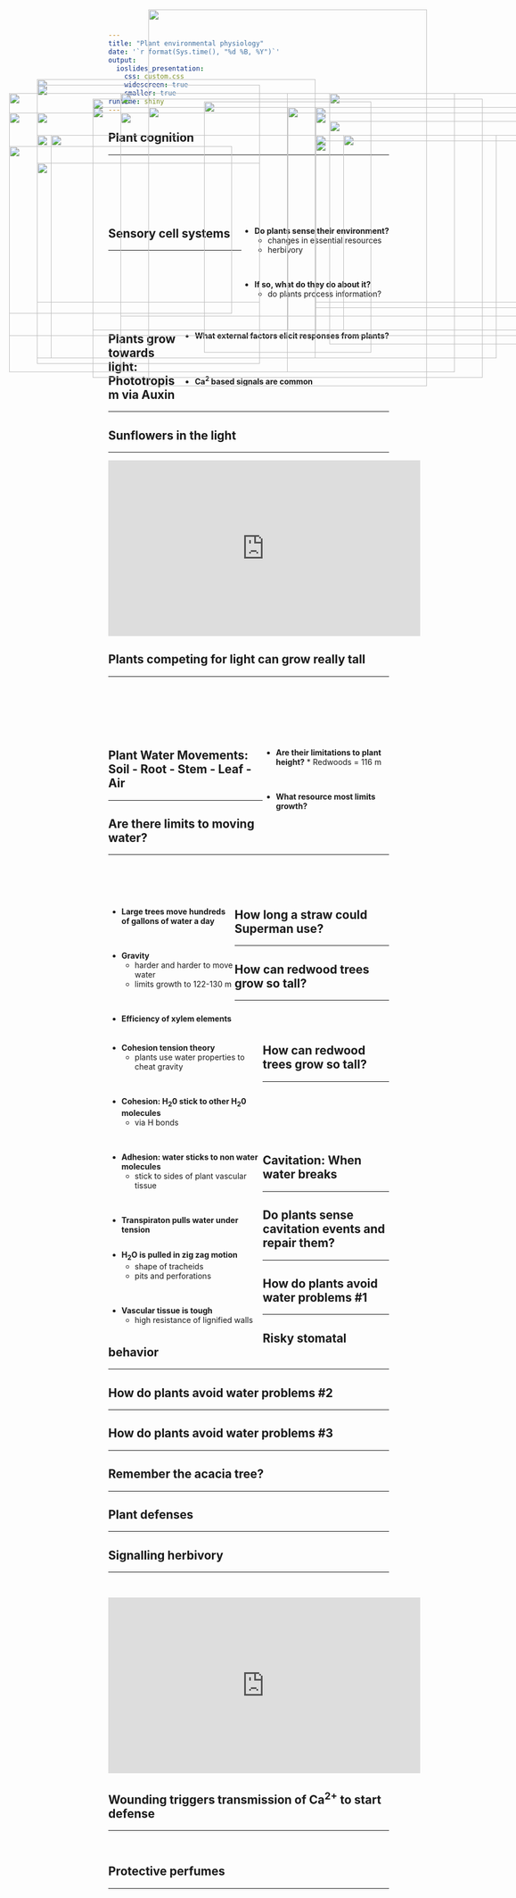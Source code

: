 ```yaml
---
title: "Plant environmental physiology"
date: '`r format(Sys.time(), "%d %B, %Y")`'
output: 
  ioslides_presentation:
    css: custom.css
    widescreen: true
    smaller: true
runtime: shiny
---
```


## Plant cognition
<hr>
<br/>
<br/>
<br/>
<br/>
<br/>

<div style="float: right; left: 50%;">

* **Do plants sense their environment?**
    * changes in essential resources
    * herbivory

<br/>

* **If so, what do they do about it?**
    * do plants process information?

</div>

<IMG STYLE="position:absolute; TOP:150px; LEFT:100px; WIDTH:500px; HEIGHT:500px" SRC="images/brains.jpg">

## Sensory cell systems
<hr>
<br/>
<br/>
<br/>
<br/>
<br/>
<br/>


<IMG STYLE="position:absolute; TOP:160px; LEFT:100px; WIDTH:400px; HEIGHT:500px" SRC="images/signals.jpg">

<div style="float: right; left: 55%;">

* **What external factors elicit responses from plants?**

<br/>
<br/>

* **Ca^2^ based signals are common**

</div>

## Plants grow towards light:  Phototropism via Auxin
<hr>

<IMG STYLE="position:absolute; TOP:300px; LEFT:100px; WIDTH:400px; HEIGHT:250px" SRC="images/auxin.png">

<IMG STYLE="position:absolute; TOP:175px; LEFT:625px; WIDTH:400px; HEIGHT:400px" SRC="images/light_exp.png">

## Sunflowers in the light
<hr>

<iframe width="560" height="315" src="https://www.youtube.com/embed/GCRNHdGXTi4" frameborder="0" allow="autoplay; encrypted-media" allowfullscreen></iframe>

## Plants competing for light can grow really tall
<hr>
<br/>
<br/>
<br/>
<br/>
<br/>

<IMG STYLE="position:absolute; TOP:210px; LEFT:50px; WIDTH:500px; HEIGHT:400px" SRC="images/redwood.jpg">

<div style="float: right; width: 45%;">

* **Are their limitations to plant height?**
      * Redwoods = 116 m
      
<br/>

* **What resource most limits growth?** 

</div> 

## Plant Water Movements: Soil - Root - Stem - Leaf - **Air**
<hr>

<IMG STYLE="position:absolute; TOP:175px; LEFT:50px; WIDTH:500px; HEIGHT:500px" SRC="images/spad_water.jpg">

<IMG STYLE="position:absolute; TOP:250px; LEFT:650px; WIDTH:400px; HEIGHT:350px" SRC="images/stemwater.jpg">

## Are there limits to moving water?
<hr>
<br/>
<br/>
<br/>

<IMG STYLE="position:absolute; TOP:200px; LEFT:600px; WIDTH:500px; HEIGHT:400px" SRC="images/vessels.jpg">

<div style="float: left; width: 45%;">

* **Large trees move hundreds of gallons of water a day**

<br/>

* **Gravity**
    * harder and harder to move water
    * limits growth to 122-130 m

<br/>

* **Efficiency of xylem elements**

</div> 

## How long a straw could Superman use?
<hr>

<IMG STYLE="position:absolute; TOP:190px; LEFT:400px; WIDTH:300px; HEIGHT:450px" SRC="images/straw.jpg">
 
## How can redwood trees grow so tall?
<hr>
<br/>
<br/>

<div style="float: left; width: 55%;">

* **Cohesion tension theory**
    * plants use water properties to cheat gravity

<br/>

* **Cohesion: H~2~0 stick to other H~2~0 molecules**
    * via H bonds

<br/>

* **Adhesion: water sticks to non water molecules**
    * stick to sides of plant vascular tissue

<br/>

* **Transpiraton pulls water under tension**
</div> 
 
<IMG STYLE="position:absolute; TOP:225px; LEFT:625px; WIDTH:400px; HEIGHT:400px" SRC="images/water_drop.jpg">

## How can redwood trees grow so tall?
<hr>
<br/>
<br/>
<br/>
<br/>
<br/>

<div style="float: left; width: 55%;">

* **H~2~O is pulled in zig zag motion**
    * shape of tracheids
    * pits and perforations

<br/>

* **Vascular tissue is tough**
    * high resistance of lignified walls
  
</div> 

<IMG STYLE="position:absolute; TOP:260px; LEFT:600px; WIDTH:400px; HEIGHT:300px" SRC="images/vessels_pits.jpg">

##

<IMG STYLE="position:absolute; TOP:25px; LEFT:300px; WIDTH:500px; HEIGHT:650px" SRC="images/heart_attack.png">

## Cavitation: When water breaks 
<hr>

<IMG STYLE="position:absolute; TOP:250px; LEFT:100px; WIDTH:400px; HEIGHT:300px" SRC="images/embolism.jpg">

<IMG STYLE="position:absolute; TOP:250px; LEFT:600px; WIDTH:400px; HEIGHT:300px" SRC="images/embolism2.jpg">
 
## Do plants sense cavitation events and repair them? 
<hr>

<IMG STYLE="position:absolute; TOP:270px; LEFT:50px; WIDTH:400px; HEIGHT:300px" SRC="images/embolism3.jpg">

<IMG STYLE="position:absolute; TOP:200px; LEFT:550px; WIDTH:500px; HEIGHT:400px" SRC="images/studying_caviatation.jpg">

## How do plants avoid water problems #1
<hr>

<IMG STYLE="position:absolute; TOP:210px; LEFT:250px; WIDTH:600px; HEIGHT:400px" SRC="images/closed_stomata.jpg">

## Risky stomatal behavior
<hr>

<IMG STYLE="position:absolute; TOP:175px; LEFT:250px; WIDTH:600px; HEIGHT:500px" SRC="images/gs_vpd.jpg">

## How do plants avoid water problems #2
<hr>

<IMG STYLE="position:absolute; TOP:200px; LEFT:200px; WIDTH:700px; HEIGHT:400px" SRC="images/soil_refilling.png">

## How do plants avoid water problems #3
<hr>

<IMG STYLE="position:absolute; TOP:210px; LEFT:100px; WIDTH:400px; HEIGHT:400px" SRC="images/xylem_art_1.jpg">

<IMG STYLE="position:absolute; TOP:210px; LEFT:600px; WIDTH:400px; HEIGHT:400px" SRC="images/xylem_art2.jpg">

## Remember the acacia tree?
<hr>

<IMG STYLE="position:absolute; TOP:185px; LEFT:200px; WIDTH:700px; HEIGHT:500px" SRC="images/acacia.jpg">

## Plant defenses 
<hr>

<IMG STYLE="position:absolute; TOP:250px; LEFT:125px; WIDTH:800px; HEIGHT:400px" SRC="images/acacia2.png">
 
## Signalling herbivory
<hr>
<br/>

<iframe width="560" height="315" src="https://www.youtube.com/embed/Lzq-wRHCTKc" frameborder="0" allow="autoplay; encrypted-media" allowfullscreen></iframe>

## Wounding triggers transmission of Ca^2+^ to start defense
<hr>
<br/>

<IMG STYLE="position:absolute; TOP:200px; LEFT:300px; WIDTH:500px; HEIGHT:500px" SRC="images/science_paper.jpg">

## Protective perfumes
<hr>

<IMG STYLE="position:absolute; TOP:175px; LEFT:250px; WIDTH:600px; HEIGHT:500px" SRC="images/protective_perfumes.png">

## 

<IMG STYLE="position:absolute; TOP:175px; LEFT:250px; WIDTH:600px; HEIGHT:400px" SRC="images/plant_smart.png">